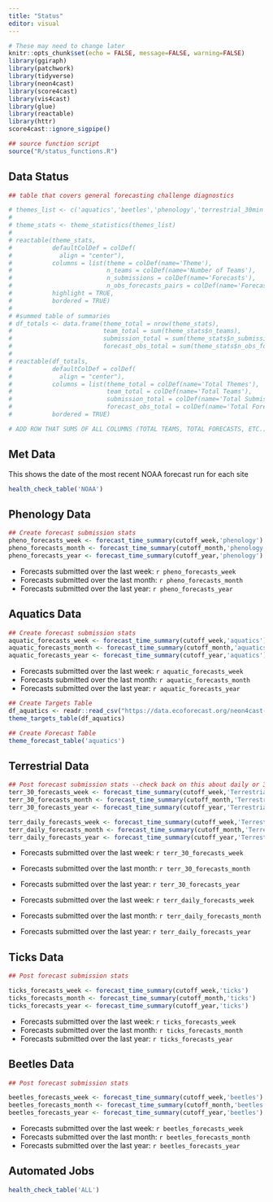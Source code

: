 ```yaml
---
title: "Status"
editor: visual
---
```


```r
# These may need to change later 
knitr::opts_chunk$set(echo = FALSE, message=FALSE, warning=FALSE)
library(ggiraph)
library(patchwork)
library(tidyverse)
library(neon4cast)
library(score4cast)
library(vis4cast)
library(glue)
library(reactable)
library(httr)
score4cast::ignore_sigpipe()

## source function script 
source("R/status_functions.R")

```

## Data Status

```r
## table that covers general forecasting challenge diagnostics

# themes_list <- c('aquatics','beetles','phenology','terrestrial_30min','terrestrial_daily','ticks')
# 
# theme_stats <- theme_statistics(themes_list)
# 
# reactable(theme_stats,
#           defaultColDef = colDef(
#             align = "center"),
#           columns = list(theme = colDef(name='Theme'),
#                          n_teams = colDef(name='Number of Teams'),
#                          n_submissions = colDef(name='Forecasts'),
#                          n_obs_forecasts_pairs = colDef(name='Forecast/Observation Pairs')),
#           highlight = TRUE,
#           bordered = TRUE)
# 
# #summed table of summaries
# df_totals <- data.frame(theme_total = nrow(theme_stats),
#                         team_total = sum(theme_stats$n_teams),
#                         submission_total = sum(theme_stats$n_submissions),
#                         forecast_obs_total = sum(theme_stats$n_obs_forecasts_pairs))
# 
# reactable(df_totals,
#           defaultColDef = colDef(
#             align = "center"),
#           columns = list(theme_total = colDef(name='Total Themes'),
#                          team_total = colDef(name='Total Teams'),
#                          submission_total = colDef(name='Total Submissions'),
#                          forecast_obs_total = colDef(name='Total Forecast/Obs Pairs')),
#           bordered = TRUE)

# ADD ROW THAT SUMS OF ALL COLUMNS (TOTAL TEAMS, TOTAL FORECASTS, ETC.)
```


::: panel-tabset

## Met Data
This shows the date of the most recent NOAA forecast run for each site
```r

health_check_table('NOAA')

```

## Phenology Data

```r
## Create forecast submission stats 
pheno_forecasts_week <- forecast_time_summary(cutoff_week,'phenology')
pheno_forecasts_month <- forecast_time_summary(cutoff_month,'phenology')
pheno_forecasts_year <- forecast_time_summary(cutoff_year,'phenology')
```

- Forecasts submitted over the last week: `r pheno_forecasts_week`
- Forecasts submitted over the last month: `r pheno_forecasts_month`
- Forecasts submitted over the last year: `r pheno_forecasts_year`

## Aquatics Data

```r
## Create forecast submission stats 
aquatic_forecasts_week <- forecast_time_summary(cutoff_week,'aquatics')
aquatic_forecasts_month <- forecast_time_summary(cutoff_month,'aquatics')
aquatic_forecasts_year <- forecast_time_summary(cutoff_year,'aquatics')
```

- Forecasts submitted over the last week: `r aquatic_forecasts_week`
- Forecasts submitted over the last month: `r aquatic_forecasts_month`
- Forecasts submitted over the last year: `r aquatic_forecasts_year`

```r
## Create Targets Table 
df_aquatics <- readr::read_csv("https://data.ecoforecast.org/neon4cast-targets/aquatics/aquatics-targets.csv.gz")
theme_targets_table(df_aquatics)
```


```r
## Create Forecast Table 
theme_forecast_table('aquatics')
```

## Terrestrial Data

```r
## Post forecast submission stats --check back on this about daily or 30 min 
terr_30_forecasts_week <- forecast_time_summary(cutoff_week,'Terrestrial_30min')
terr_30_forecasts_month <- forecast_time_summary(cutoff_month,'Terrestrial_30min')
terr_30_forecasts_year <- forecast_time_summary(cutoff_year,'Terrestrial_30min')

terr_daily_forecasts_week <- forecast_time_summary(cutoff_week,'Terrestrial_daily')
terr_daily_forecasts_month <- forecast_time_summary(cutoff_month,'Terrestrial_daily')
terr_daily_forecasts_year <- forecast_time_summary(cutoff_year,'Terrestrial_daily')

```

- Forecasts submitted over the last week: `r terr_30_forecasts_week`
- Forecasts submitted over the last month: `r terr_30_forecasts_month`
- Forecasts submitted over the last year: `r terr_30_forecasts_year`

- Forecasts submitted over the last week: `r terr_daily_forecasts_week`
- Forecasts submitted over the last month: `r terr_daily_forecasts_month`
- Forecasts submitted over the last year: `r terr_daily_forecasts_year`

## Ticks Data

```r
## Post forecast submission stats 

ticks_forecasts_week <- forecast_time_summary(cutoff_week,'ticks')
ticks_forecasts_month <- forecast_time_summary(cutoff_month,'ticks')
ticks_forecasts_year <- forecast_time_summary(cutoff_year,'ticks')
```

- Forecasts submitted over the last week: `r ticks_forecasts_week`
- Forecasts submitted over the last month: `r ticks_forecasts_month`
- Forecasts submitted over the last year: `r ticks_forecasts_year`

## Beetles Data

```r
## Post forecast submission stats 

beetles_forecasts_week <- forecast_time_summary(cutoff_week,'beetles')
beetles_forecasts_month <- forecast_time_summary(cutoff_month,'beetles')
beetles_forecasts_year <- forecast_time_summary(cutoff_year,'beetles')
```

- Forecasts submitted over the last week: `r beetles_forecasts_week`
- Forecasts submitted over the last month: `r beetles_forecasts_month`
- Forecasts submitted over the last year: `r beetles_forecasts_year`

## Automated Jobs

```r
health_check_table('ALL')
```

:::
